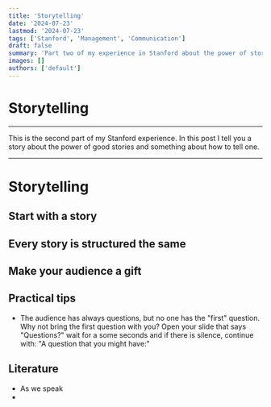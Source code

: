```yaml
---
title: 'Storytelling'
date: '2024-07-23'
lastmod: '2024-07-23'
tags: ['Stanford', 'Management', 'Communication']
draft: false
summary: 'Part two of my experience in Stanford about the power of storytelling and how to tell a good one in every (business) situation'
images: []
authors: ['default']
---
```


# Storytelling

***

This is the second part of my Stanford experience. In this post I tell you a story about the power of good stories and something about how to tell one.

***

# Storytelling

## Start with a story

## Every story is structured the same

## Make your audience a gift

## Practical tips
- The audience has always questions, but no one has the "first" question. Why not bring the first question with you? Open your slide that says "Questions?" wait for a some seconds and if there is silence, continue with: "A question that you might have:"

## Literature
- As we speak
- 
